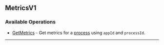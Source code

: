 
## MetricsV1

### Available Operations

* [GetMetrics](/resources/metrics_v1/get_metrics) - Get metrics for a [process](https://hathora.dev/docs/concepts/hathora-entities#process) using `appId` and `processId`.

---
<GetMetrics />
